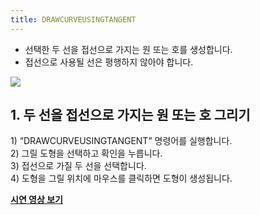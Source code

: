 ```yaml
---
title: DRAWCURVEUSINGTANGENT 
---
```


[image1]: ../../../../../assets/images/commands/drawcurveusingtangent/image1.png

* 선택한 두 선을 접선으로 가지는 원 또는 호를 생성합니다.  
* 접선으로 사용될 선은 평행하지 않아야 합니다.

![][image1]

## **1\. 두 선을 접선으로 가지는 원 또는 호 그리기**

1\) “DRAWCURVEUSINGTANGENT” 명령어를 실행합니다.  
2\) 그릴 도형을 선택하고 확인을 누릅니다.  
3\) 접선으로 가질 두 선을 선택합니다.  
4\) 도형을 그릴 위치에 마우스를 클릭하면 도형이 생성됩니다.

[**<Icon name="youtube" class="emoji"/> 시연 영상 보기**](https://youtu.be/FARbpJeOPY8)